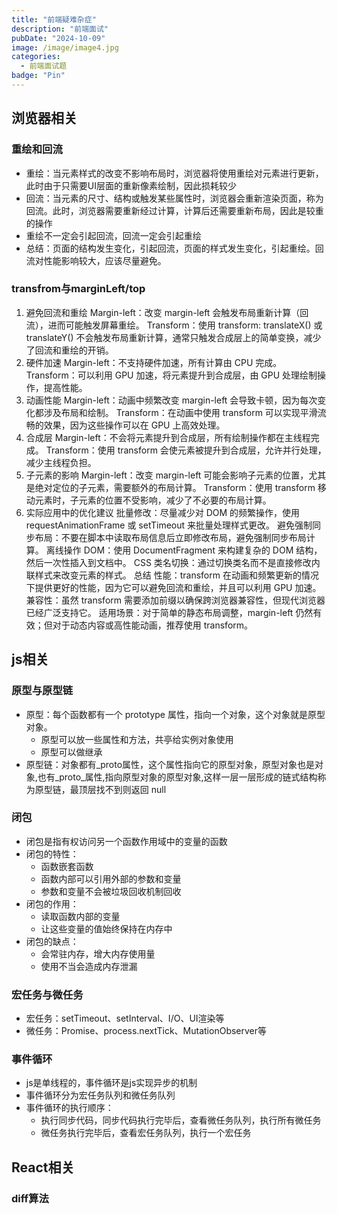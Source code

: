 ```yaml
---
title: "前端疑难杂症"
description: "前端面试"
pubDate: "2024-10-09"
image: /image/image4.jpg
categories:
  - 前端面试题
badge: "Pin"
---
```


## 浏览器相关

### 重绘和回流

- 重绘：当元素样式的改变不影响布局时，浏览器将使用重绘对元素进行更新，此时由于只需要UI层面的重新像素绘制，因此损耗较少
- 回流：当元素的尺寸、结构或触发某些属性时，浏览器会重新渲染页面，称为回流。此时，浏览器需要重新经过计算，计算后还需要重新布局，因此是较重的操作
- 重绘不一定会引起回流，回流一定会引起重绘
- 总结：页面的结构发生变化，引起回流，页面的样式发生变化，引起重绘。回流对性能影响较大，应该尽量避免。

### transfrom与marginLeft/top

1. 避免回流和重绘
   Margin-left：改变 margin-left 会触发布局重新计算（回流），进而可能触发屏幕重绘。
   Transform：使用 transform: translateX() 或 translateY() 不会触发布局重新计算，通常只触发合成层上的简单变换，减少了回流和重绘的开销。
2. 硬件加速
   Margin-left：不支持硬件加速，所有计算由 CPU 完成。
   Transform：可以利用 GPU 加速，将元素提升到合成层，由 GPU 处理绘制操作，提高性能。
3. 动画性能
   Margin-left：动画中频繁改变 margin-left 会导致卡顿，因为每次变化都涉及布局和绘制。
   Transform：在动画中使用 transform 可以实现平滑流畅的效果，因为这些操作可以在 GPU 上高效处理。
4. 合成层
   Margin-left：不会将元素提升到合成层，所有绘制操作都在主线程完成。
   Transform：使用 transform 会使元素被提升到合成层，允许并行处理，减少主线程负担。
5. 子元素的影响
   Margin-left：改变 margin-left 可能会影响子元素的位置，尤其是绝对定位的子元素，需要额外的布局计算。
   Transform：使用 transform 移动元素时，子元素的位置不受影响，减少了不必要的布局计算。
6. 实际应用中的优化建议
   批量修改：尽量减少对 DOM 的频繁操作，使用 requestAnimationFrame 或 setTimeout 来批量处理样式更改。
   避免强制同步布局：不要在脚本中读取布局信息后立即修改布局，避免强制同步布局计算。
   离线操作 DOM：使用 DocumentFragment 来构建复杂的 DOM 结构，然后一次性插入到文档中。
   CSS 类名切换：通过切换类名而不是直接修改内联样式来改变元素的样式。
   总结
   性能：transform 在动画和频繁更新的情况下提供更好的性能，因为它可以避免回流和重绘，并且可以利用 GPU 加速。
   兼容性：虽然 transform 需要添加前缀以确保跨浏览器兼容性，但现代浏览器已经广泛支持它。
   适用场景：对于简单的静态布局调整，margin-left 仍然有效；但对于动态内容或高性能动画，推荐使用 transform。


## js相关
### 原型与原型链
- 原型：每个函数都有一个 prototype 属性，指向一个对象，这个对象就是原型对象。
   - 原型可以放一些属性和方法，共亭给实例对象使用
   - 原型可以做继承
- 原型链：对象都有_proto属性，这个属性指向它的原型对象，原型对象也是对象,也有_proto_属性,指向原型对象的原型对象,这样一层一层形成的链式结构称为原型链，最顶层找不到则返回 null

### 闭包
- 闭包是指有权访问另一个函数作用域中的变量的函数
- 闭包的特性：
   - 函数嵌套函数
   - 函数内部可以引用外部的参数和变量
   - 参数和变量不会被垃圾回收机制回收
- 闭包的作用：
   - 读取函数内部的变量
   - 让这些变量的值始终保持在内存中
- 闭包的缺点：
   - 会常驻内存，增大内存使用量
   - 使用不当会造成内存泄漏
   

### 宏任务与微任务
- 宏任务：setTimeout、setInterval、I/O、UI渲染等
- 微任务：Promise、process.nextTick、MutationObserver等

### 事件循环
- js是单线程的，事件循环是js实现异步的机制
- 事件循环分为宏任务队列和微任务队列
- 事件循环的执行顺序：
   - 执行同步代码，同步代码执行完毕后，查看微任务队列，执行所有微任务
   - 微任务执行完毕后，查看宏任务队列，执行一个宏任务


## React相关
### diff算法
